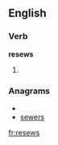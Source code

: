 ==English==

===Verb===
'''resews'''

# {{third-person singular of|[[resew]]}}

===Anagrams===
* {{alphagram|eerssw}}
* [[sewers#English|sewers]]

[[fr:resews]]